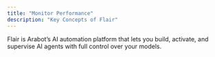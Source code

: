 ```yaml
---
title: "Monitor Performance"
description: "Key Concepts of Flair"
---
```


Flair is Arabot’s AI automation platform that lets you build, activate, and supervise AI agents with full control over your models.